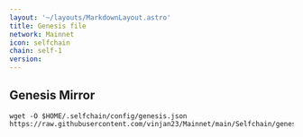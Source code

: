 ```yaml
---
layout: '~/layouts/MarkdownLayout.astro'
title: Genesis file
network: Mainnet
icon: selfchain
chain: self-1
version:
---
```

## Genesis Mirror

```
wget -O $HOME/.selfchain/config/genesis.json https://raw.githubusercontent.com/vinjan23/Mainnet/main/Selfchain/genesis.json
```
